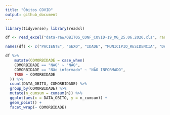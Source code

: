 ```yaml
---
title: "Óbitos COVID"
output: github_document
---
```


```r
library(tidyverse); library(readxl)
```

```r
df <- read_excel("data-raw/OBITOS_CONF_COVID-19_MG_25.06.2020.xls", range = "A3:F809")

names(df) <- c("PACIENTE", "SEXO", "IDADE", "MUNICIPIO_RESIDENCIA", "DATA_OBITO", "COMORBIDADE")

df %>% 
    mutate(COMORBIDADE = case_when(
    COMORBIDADE == "NAO" ~ "NÃO",
    COMORBIDADE == "Não informado" ~ "NÃO INFORMADO",
    TRUE ~ COMORBIDADE
  )) %>% 
  count(DATA_OBITO, COMORBIDADE) %>% 
  group_by(COMORBIDADE) %>% 
  mutate(n_cumsum = cumsum(n)) %>% 
  ggplot(aes(x = DATA_OBITO, y = n_cumsum)) +
  geom_point() +
  facet_wrap(~ COMORBIDADE)
```


